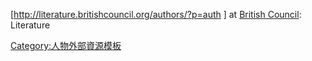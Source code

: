 [http://literature.britishcouncil.org/authors/?p=auth{{{id}}} {{PAGENAME}}] at [[British Council]]: Literature<noinclude>
[[Category:人物外部資源模板]]
</noinclude>
